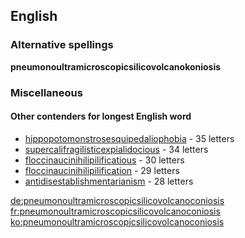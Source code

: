 ==English==



===Alternative spellings===
'''pneumonoultramicroscopicsilicovolcanokoniosis'''



===Miscellaneous===
{{rfc-header|Miscellaneous}}

====Other contenders for longest English word====
*[[hippopotomonstrosesquipedaliophobia]] - 35 letters
*[[supercalifragilisticexpialidocious]] - 34 letters
*[[floccinaucinihilipilification|floccinaucinihilipilificatious]] - 30 letters
*[[floccinaucinihilipilification]] - 29 letters
*[[antidisestablishmentarianism]] - 28 letters

[[de:pneumonoultramicroscopicsilicovolcanoconiosis]]
[[fr:pneumonoultramicroscopicsilicovolcanoconiosis]]
[[ko:pneumonoultramicroscopicsilicovolcanoconiosis]]